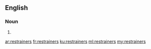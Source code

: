 ==English==

===Noun===
{{head|en|plural}}

# {{plural of|restrainer|lang=en|nocat=1}}

[[ar:restrainers]]
[[fr:restrainers]]
[[ku:restrainers]]
[[ml:restrainers]]
[[my:restrainers]]